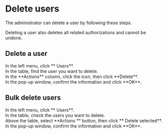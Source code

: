 # Delete users

The administrator can delete a user by following these steps.

<Alert type="warning">
Deleting a user also deletes all related authorizations and cannot be undone.
</Alert>

## Delete a user

<Steps>

<div>
<Nav name="console" />
</div>

<div>
In the left menu, click **<Icon name="UserO" /> Users**.
</div>

<div>
In the table, find the user you want to delete.
</div>

<div>
In the **Actions** column, click the <Icon name="..." /> icon, then click **Delete**.
</div>

<div>
In the pop-up window, confirm the information and click **OK**.
</div>

</Steps>


## Bulk delete users

<Steps>

<div>
<Nav name="console" />
</div>

<div>
In the left menu, click **<Icon name="UserO" /> Users**.
</div>

<div>
In the table, check the users you want to delete.
</div>

<div>
Above the table, select **Actions <Icon name="chevron-down" />** button, then click **<Icon name="Trash2" /> Delete selected**.
</div>

<div>
In the pop-up window, confirm the information and click **OK**.
</div>

</Steps>